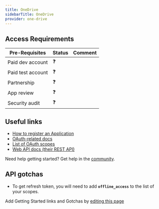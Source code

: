 ```yaml
---
title: OneDrive
sidebarTitle: OneDrive
provider: one-drive
---
```



<Overview />
<PreBuiltTooling provider={providers[pageMetadata.provider]} />
<PreBuiltUseCases />

## Access Requirements
| Pre-Requisites | Status | Comment|
| - | - | - |
| Paid dev account | ❓ |  |
| Paid test account | ❓ |  |
| Partnership | ❓ | |
| App review | ❓ |  |
| Security audit | ❓ | |



## Useful links

-   [How to register an Application](https://learn.microsoft.com/en-us/onedrive/developer/rest-api/getting-started/graph-oauth?view=odsp-graph-online#register-your-app)
-   [OAuth-related docs](https://learn.microsoft.com/en-us/onedrive/developer/rest-api/getting-started/authentication?view=odsp-graph-online)
-   [List of OAuth scopes](https://learn.microsoft.com/en-us/onedrive/developer/rest-api/getting-started/graph-oauth?view=odsp-graph-online#authentication-scopes)
-   [Web API docs (their REST API)](https://learn.microsoft.com/en-us/onedrive/developer/rest-api/?view=odsp-graph-online)

<Tip>Need help getting started? Get help in the [community](https://nango.dev/slack).</Tip>

## API gotchas

-   To get refresh token, you will need to add **`offline_access`** to the list of your scopes.

<Note>Add Getting Started links and Gotchas by [editing this page](https://github.com/nangohq/nango/tree/master/docs-v2/integrations/all/one-drive.mdx)</Note>
